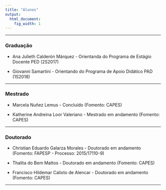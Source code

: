 ```yaml
---
title: "Alunos"
output:
  html_document:
    fig_width: 1
---
```


----

### Graduação

- Ana Julieth Calderón Márquez - Orientanda do Programa de Estágio Docente PED (2S2017)
</br>

- Giovanni Samartini - Orientando do Programa de Apoio Didático PAD (1S2018) 
</br>

---- 

### Mestrado

- Marcela Nuñez Lemus - Concluído (Fomento: CAPES) 
</br>

- Katherine Andreina Loor Valeriano - Mestrado em andamento (Fomento: CAPES) 
</br>

----

### Doutorado

- Christian Eduardo Galarza Morales - Doutorado em andamento (Fomento: FAPESP - Processo: 2015/17110-9)
</br>   

- Thalita do Bem Mattos - Doutorado em andamento (Fomento: CAPES) 
</br>

- Francisco Hildemar Calixto de Alencar - Doutorado em andamento (Fomento: CAPES) 
</br>


----




